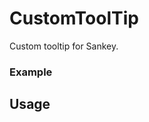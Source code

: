 
<Meta of={CustomToolTip} title="CustomToolTip" />

# CustomToolTip

Custom tooltip for Sankey.

### Example

<Canvas of={CustomToolTip.Default} />

## Usage

```ts
import {CustomToolTip} from "gf-components";

const Example = () => {
  return (
    <CustomToolTip/>
  );
};

export default Example;
```